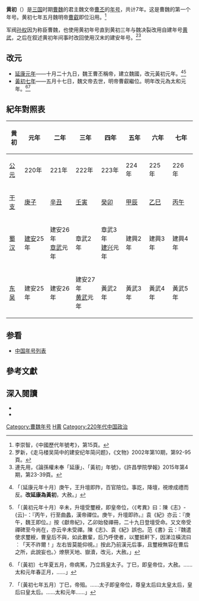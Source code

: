 {{Eranamebox|年号= 黄初
|起讫时间= 220年十月－226年
|政权= [[曹魏|曹魏]]
|帝王= 魏文帝[[曹丕|曹丕]]
|历时= 7年
|timeline= <timeline>
ImageSize  = width:200 height:50
PlotArea   = width:180 height:30 left:10 bottom:20
TimeAxis   = orientation:horizontal
DateFormat = yyyy
Period     = from:220 till:280
AlignBars  = early
ScaleMajor = increment:20 start:220
Colors =
  id:canvas value:rgb(1,1,0.85)
BackgroundColors = canvas:canvas
PlotData =
  width:15 color:black
  bar:era from:start till:end
  bar:era from:220 till:265 color:red
  bar:era from:220 till:226 color:orange
</timeline>
|说明= {{fontcolor|orange|黃初}}在三国及{{fontcolor|red|曹魏}}时期的位置
}}
'''黄初'''（{{kj|220年|十月|226年|}}）是[[三国|三国]]时期[[曹魏|曹魏]]的君主魏文帝[[曹丕|曹丕]]的[[年号|年号]]，共计7年。这是曹魏的第一个年号。黄初七年五月魏明帝[[曹叡|曹叡]]即位沿用。<ref>李崇智，《中國歷代年號考》，第15頁。</ref>

军阀[[孙权|孙权]]因为称臣曹魏，也使用黄初年号直到黄初三年与魏决裂改用自建年号[[黄武|黄武]]，之后在叙述黄初年间事时改回使用汉末的建安年号。<ref>罗新，《走马楼吴简中的建安纪年简问题》，《文物》2002年第10期，第92-95頁。</ref><ref>連先用，《論孫權未奉「延康」、「黃初」年號》，《許昌學院學報》2015年第4期，第23-39頁。</ref>

==改元==
*[[220年|延康元年]]——十月二十九日，魏王曹丕稱帝，建立魏國，改元黃初元年。<ref>{{cite wikisource|title=魏書二文帝紀|last=陳壽|wslink=zh:三國志/卷02}}「〔延康元年十月〕庚午，王升壇即阼，百官陪位。事訖，降壇，視燎成禮而反。'''改延康為黃初'''，大赦。」</ref><ref>{{cite wikisource|title=資治通鑑魏紀一|last=司馬光|wslink=zh:資治通鑒 (胡三省音注)/卷069}}「〔黃初元年十月〕辛未，升壇受璽綬，即皇帝位，〈《考異》曰：陳《志》-{云}-：『丙午，行至曲蠡，漢帝禪位。庚午，升壇即祚。』袁《紀》亦云：『庚午，魏王即位。』按《獻帝紀》，乙卯始發禪冊，二十九日登壇受命。又文帝受禪碑至今尚在，亦云辛未受禪。陳《志》、袁《紀》誤也。范《書》云：『魏遣使求璽綬，曹皇后不與，如此數輩，后乃呼使者，以璽抵軒下，因涕泣橫流曰︰「天不祚爾！」左右皆莫能仰視。』按此乃前漢元后事，且璽綬無容在曹后之所，此說妄也。〉燎祭天地、嶽瀆，改元，大赦。」</ref>
*[[226年|黃初七年]]——五月十七日，魏文帝去世，明帝曹叡繼位。明年改元為太和元年。<ref>{{cite wikisource|title=魏書三明帝紀|last=陳壽|wslink=zh:三國志/卷03}}「〔黃初〕七年夏五月，帝病篤，乃立爲皇太子。丁巳，即皇帝位，大赦。……太和元年春正月，……」</ref><ref>{{cite wikisource|title=資治通鑑魏紀二|last=司馬光|wslink=zh:資治通鑒 (胡三省音注)/卷070}}「〔黃初七年五月〕丁巳，帝殂。……太子即皇帝位，尊皇太后曰太皇太后，皇后曰皇太后。……太和元年……」</ref>

==紀年對照表==
{| class="wikitable"  style="text-align:center;"
!黄初!!元年!!二年!!三年!!四年!!五年!!六年!!七年
|-
![[公元|公元]]
|220年||221年||222年||223年||224年||225年||226年
|-
![[干支|干支]]
|[[庚子|庚子]]||[[辛丑|辛丑]]||[[壬寅|壬寅]]||[[癸卯|癸卯]]||[[甲辰|甲辰]]||[[乙巳|乙巳]]||[[丙午|丙午]]
|-
![[蜀汉|蜀汉]]
|[[建安_(东汉)|建安]]25年||建安26年<br>[[章武|章武]]元年||章武2年||章武3年<br>[[建兴_(蜀汉)|建兴]]元年||建興2年||建興3年||建興4年
|-
![[孫吳|东吴]]
|建安25年||建安26年||建安27年<br>[[黄武|黄武]]元年||黃武2年||黃武3年||黃武4年||黃武5年
|}

==参看==
*[[中国年号列表|中国年号列表]]

==參考文獻==
{{Reflist}}

==深入閱讀==
<div>
*{{Cite book|author=李崇智|title=中國歷代年號考|format=|url=|date=2004年12月|publisher=中華書局|location=北京|id=ISBN 7101025129}}
*{{Cite book|author=鄧洪波|title=東亞歷史年表|format=pdf|url=http://www.eastasia.ntu.edu.tw/chinese/05_a04.htm|date=2005年3月|publisher=國立臺灣大學東亞經典與文化研究計劃|location=臺北|id=ISBN 9789860005189|access-date=2022-01-03|archive-date=2007-08-25|archive-url=https://web.archive.org/web/20070825002742/http://www.eastasia.ntu.edu.tw/chinese/05_a04.htm|dead-url=yes}}
</div>

{{年号|[[延康_(东汉)|延康]]|[[中国年号列表|曹魏年号]]<br>220年－226年|[[太和_(曹魏)|太和]]}}
{{三国年号}}

[[Category:曹魏年号|Category:曹魏年号]]
[[Category:3世纪年号|H黄]]
[[Category:220年代中国政治|Category:220年代中国政治]]